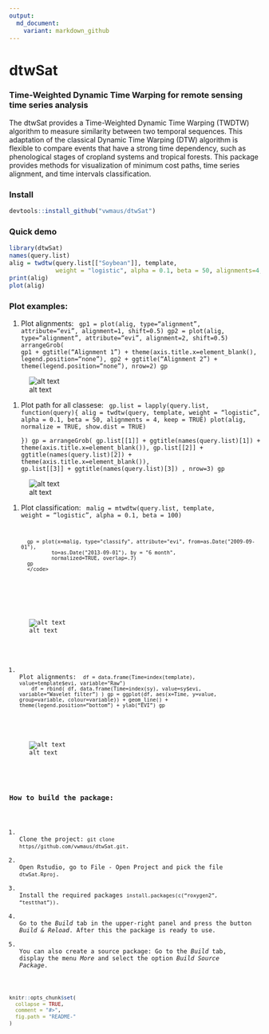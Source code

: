 ```yaml
---
output:
  md_document:
    variant: markdown_github
---
```


<!-- README.md is generated from README.Rmd. Please edit that file -->

dtwSat
=====

### Time-Weighted Dynamic Time Warping for remote sensing time series analysis
The dtwSat provides a Time-Weighted Dynamic Time Warping (TWDTW) algorithm to measure similarity between two temporal sequences. This adaptation of the classical Dynamic Time Warping (DTW) algorithm is flexible to compare events that have a strong time dependency, such as phenological stages of cropland systems and tropical forests. This package provides methods for visualization of minimum cost paths, time series alignment, and time intervals classification.

### Install
```r
devtools::install_github("vwmaus/dtwSat")
```


### Quick demo

```r
library(dtwSat)
names(query.list)
alig = twdtw(query.list[["Soybean"]], template, 
             weight = "logistic", alpha = 0.1, beta = 50, alignments=4, keep=TRUE)
print(alig)
plot(alig)
```

<h3>Plot examples:</h3>
<ol>
  <li>Plot alignments: <code>
  	gp1 = plot(alig, type="alignment", attribute="evi", alignment=1, shift=0.5)
	gp2 = plot(alig, type="alignment", attribute="evi", alignment=2, shift=0.5)
	arrangeGrob(
		gp1 + ggtitle("Alignment 1") + theme(axis.title.x=element_blank(), legend.position="none"),
                gp2 + ggtitle("Alignment 2") + theme(legend.position="none"),
        nrow=2)
        gp
        </code>
   </li>
</ol>
![alt text](README-alig.png "Alignment plot")

<ol>
 	<li>Plot path for all classese:
 		<code>
			gp.list = lapply(query.list, function(query){
  				alig = twdtw(query, template, weight = "logistic", alpha = 0.1, beta = 50, alignments = 4, keep = TRUE)
  				plot(alig, normalize = TRUE, show.dist = TRUE)  
			})
			gp = arrangeGrob(
				gp.list[[1]] + ggtitle(names(query.list)[1]) + theme(axis.title.x=element_blank()),
                         	gp.list[[2]] + ggtitle(names(query.list)[2]) + theme(axis.title.x=element_blank()),
                         	gp.list[[3]] + ggtitle(names(query.list)[3]) ,
                        	nrow=3)
                        gp
                </code>
        </li>
</ol>
![alt text](README-path.png "Path plot")

<ol>
   <li>Plot classification:
 		<code>
			malig = mtwdtw(query.list, template, weight = "logistic", 
               alpha = 0.1, beta = 100)
 
      gp = plot(x=malig, type="classify", attribute="evi", from=as.Date("2009-09-01"),  
              to=as.Date("2013-09-01"), by = "6 month",
              normalized=TRUE, overlap=.7) 
      gp
      </code>
  </li>
</ol>
![alt text](README-classify.png "Classification plot")


<ol>
  <li>Plot alignments: <code>
	df = data.frame(Time=index(template), value=template$evi, variable="Raw")
	df = rbind( df, data.frame(Time=index(sy), value=sy$evi, variable="Wavelet filter") )
	gp = ggplot(df, aes(x=Time, y=value, group=variable, colour=variable)) +
  		geom_line() + 
  		theme(legend.position="bottom") +
  		ylab("EVI")
	gp
        </code>
   </li>
</ol>
  
![alt text](README-filter.png "Smoothing plot")

<h3>How to build the package:</h3>
<ol>
	<li>Clone the project: <code>git clone https//github.com/vwmaus/dtwSat.git</code>.</li>
	<li>Open Rstudio, go to File - Open Project and pick the file <code>dtwSat.Rproj</code>.</li>
	<li>Install the required packages <code>install.packages(c("roxygen2", "testthat"))</code>.</li>
	<li>Go to the <i>Build</i> tab in the upper-right panel and press the button <i>Build & Reload</i>. After this the package is ready to use.</li>
	<li>You can also create a source package: Go to the <i>Build</i> tab, display the menu <i>More</i> and select the option <i>Build Source Package</i>.</li>
</ol> 


```r
knitr::opts_chunk$set(
  collapse = TRUE,
  comment = "#>",
  fig.path = "README-"
)
```
